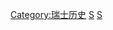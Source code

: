 {{Commonscat|Switzerland by year}}

[[Category:瑞士历史|Category:瑞士历史]]
[[Category:各年份各國|S]]
[[Category:依年份劃分的歐洲|S]]